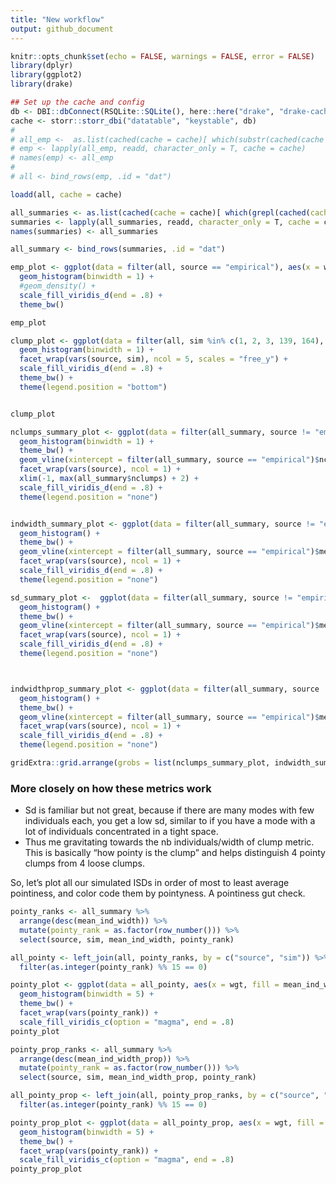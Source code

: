 ```yaml
---
title: "New workflow"
output: github_document
---
```


```r
knitr::opts_chunk$set(echo = FALSE, warnings = FALSE, error = FALSE)
library(dplyr)
library(ggplot2)
library(drake)
```

```r

## Set up the cache and config
db <- DBI::dbConnect(RSQLite::SQLite(), here::here("drake", "drake-cache.sqlite"))
cache <- storr::storr_dbi("datatable", "keystable", db)
# 
# all_emp <-  as.list(cached(cache = cache)[ which(substr(cached(cache = cache), 0, 7) == "all_emp")])
# emp <- lapply(all_emp, readd, character_only = T, cache = cache)
# names(emp) <- all_emp
# 
# all <- bind_rows(emp, .id = "dat")

loadd(all, cache = cache)

all_summaries <- as.list(cached(cache = cache)[ which(grepl(cached(cache = cache), pattern = "summary"))])
summaries <- lapply(all_summaries, readd, character_only = T, cache = cache)
names(summaries) <- all_summaries

all_summary <- bind_rows(summaries, .id = "dat")

```

```r

emp_plot <- ggplot(data = filter(all, source == "empirical"), aes(x = wgt, fill = as.factor(clump), group = clump)) +
  geom_histogram(binwidth = 1) +
  #geom_density() +
  scale_fill_viridis_d(end = .8) +
  theme_bw()

emp_plot

```

```r

clump_plot <- ggplot(data = filter(all, sim %in% c(1, 2, 3, 139, 164), source != "empirical"), aes(x = wgt, fill = source, group = clump)) +
  geom_histogram(binwidth = 1) +
  facet_wrap(vars(source, sim), ncol = 5, scales = "free_y") +
  scale_fill_viridis_d(end = .8) +
  theme_bw() +
  theme(legend.position = "bottom")


clump_plot

```

```r

nclumps_summary_plot <- ggplot(data = filter(all_summary, source != "empirical"), aes(x = nclumps, fill = source, group = source)) +
  geom_histogram(binwidth = 1) +
  theme_bw() +
  geom_vline(xintercept = filter(all_summary, source == "empirical")$nclumps[1]) +
  facet_wrap(vars(source), ncol = 1) +
  xlim(-1, max(all_summary$nclumps) + 2) +
  scale_fill_viridis_d(end = .8) +
  theme(legend.position = "none")


indwidth_summary_plot <- ggplot(data = filter(all_summary, source != "empirical"), aes(x = mean_ind_width, fill = source, group = source)) +
  geom_histogram() +
  theme_bw() +
  geom_vline(xintercept = filter(all_summary, source == "empirical")$mean_ind_width[1]) +
  facet_wrap(vars(source), ncol = 1) +
  scale_fill_viridis_d(end = .8) +
  theme(legend.position = "none")

sd_summary_plot <-  ggplot(data = filter(all_summary, source != "empirical"), aes(x = mean_sd, fill = source, group = source)) +
  geom_histogram() +
  theme_bw() +
  geom_vline(xintercept = filter(all_summary, source == "empirical")$mean_sd[1]) +
  facet_wrap(vars(source), ncol = 1) +
  scale_fill_viridis_d(end = .8) +
  theme(legend.position = "none")



indwidthprop_summary_plot <- ggplot(data = filter(all_summary, source != "empirical"), aes(x = mean_ind_width_prop, fill = source, group = source)) +
  geom_histogram() +
  theme_bw() +
  geom_vline(xintercept = filter(all_summary, source == "empirical")$mean_ind_width[1]) +
  facet_wrap(vars(source), ncol = 1) +
  scale_fill_viridis_d(end = .8) +
  theme(legend.position = "none")

gridExtra::grid.arrange(grobs = list(nclumps_summary_plot, indwidth_summary_plot, indwidthprop_summary_plot, sd_summary_plot), ncol = 4)

```


### More closely on how these metrics work

* Sd is familiar but not great, because if there are many modes with few individuals each, you get a low sd, similar to if you have a mode with a lot of individuals concentrated in a tight space.
* Thus me gravitating towards the nb individuals/width of clump metric. This is basically "how pointy is the clump" and helps distinguish 4 pointy clumps from 4 loose clumps.

So, let's plot all our simulated ISDs in order of most to least average pointiness, and color code them by pointyness. A pointiness gut check. 


```r

pointy_ranks <- all_summary %>%
  arrange(desc(mean_ind_width)) %>%
  mutate(pointy_rank = as.factor(row_number())) %>%
  select(source, sim, mean_ind_width, pointy_rank)

all_pointy <- left_join(all, pointy_ranks, by = c("source", "sim")) %>%
  filter(as.integer(pointy_rank) %% 15 == 0)

pointy_plot <- ggplot(data = all_pointy, aes(x = wgt, fill = mean_ind_width)) +
  geom_histogram(binwidth = 5) + 
  theme_bw() +
  facet_wrap(vars(pointy_rank)) +
  scale_fill_viridis_c(option = "magma", end = .8)
pointy_plot
```



```r

pointy_prop_ranks <- all_summary %>%
  arrange(desc(mean_ind_width_prop)) %>%
  mutate(pointy_rank = as.factor(row_number())) %>%
  select(source, sim, mean_ind_width_prop, pointy_rank)

all_pointy_prop <- left_join(all, pointy_prop_ranks, by = c("source", "sim")) %>%
  filter(as.integer(pointy_rank) %% 15 == 0)

pointy_prop_plot <- ggplot(data = all_pointy_prop, aes(x = wgt, fill = mean_ind_width_prop)) +
  geom_histogram(binwidth = 5) + 
  theme_bw() +
  facet_wrap(vars(pointy_rank)) +
  scale_fill_viridis_c(option = "magma", end = .8)
pointy_prop_plot
```
